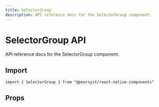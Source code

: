 ```yaml
---
title: SelectorGroup
description: API reference docs for the SelectorGroup component.
---
```



# SelectorGroup API

API reference docs for the SelectorGroup component.

## Import

```tsx
import { SelectorGroup } from "@peersyst/react-native-components"
```

## Props

<Props component="SelectorGroup" />